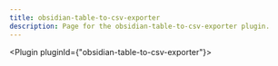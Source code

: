 ---
title: obsidian-table-to-csv-exporter
description: Page for the obsidian-table-to-csv-exporter plugin.
---


<Plugin pluginId={"obsidian-table-to-csv-exporter"}></Plugin>